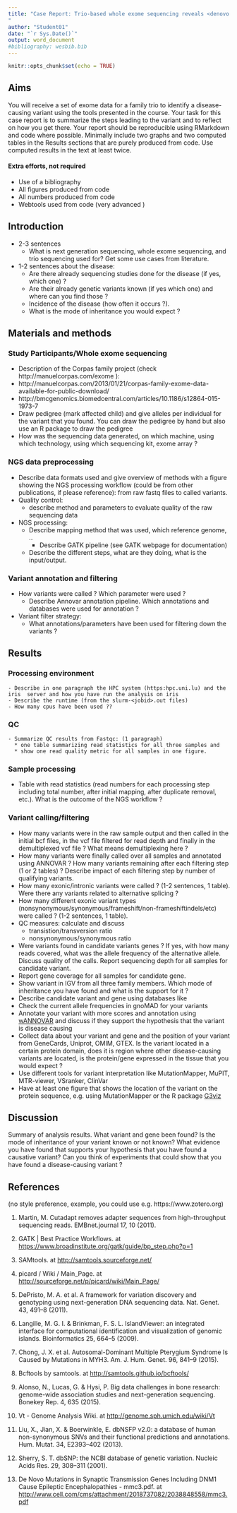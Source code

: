 ```yaml
---
title: "Case Report: Trio-based whole exome sequencing reveals <denovo|recessive> causative mutation <mutation> for <disease>
"
author: "Student01"
date: "`r Sys.Date()`"
output: word_document
#bibliography: wesbib.bib
---
```


```r
knitr::opts_chunk$set(echo = TRUE)
```

## Aims
You will receive a set of exome data for a family trio to identify a disease-causing variant using the tools presented in the course. Your task for this case report is to summarize the steps leading to the variant and to reflect on how you get there. Your report should be reproducible using RMarkdown and code where possible. Minimally include two graphs and two computed tables in the Results sections that are purely produced from code. Use computed results in the text at least twice.

#### Extra efforts, not required
  * Use of a bibliography 
  * All figures produced from code
  * All numbers produced from code
  * Webtools used from code (very advanced )

## Introduction
  - 2-3 sentences 
     *	What is next generation sequencing, whole exome sequencing, and trio sequencing used for? Get some use cases from literature. 
  -	1-2 sentences about the disease:
     *	Are there already sequencing studies done for the disease (if yes, which one) ?
     *	Are their already genetic variants known (if yes which one) and where can you find those ?
     * Incidence of the disease (how often it occurs ?).
     *	What is the mode of inheritance you would expect ?

##	Materials and methods

### Study Participants/Whole exome sequencing

 -	Description of the Corpas family project (check http://manuelcorpas.com/exome ):
 * 	http://manuelcorpas.com/2013/01/21/corpas-family-exome-data-available-for-public-download/
 * 	http://bmcgenomics.biomedcentral.com/articles/10.1186/s12864-015-1973-7
 -	Draw pedigree (mark affected child) and give alleles per individual for the variant that you found. You can draw the pedigree by hand but also use an R package to draw the pedigree
 -	How was the sequencing data generated, on which machine, using which technology, using which sequencing kit,  exome array ? 

### NGS data preprocessing 
 -	Describe data formats used and give overview of methods with a figure showing the NGS processing workflow (could be from other publications, if  please reference): from raw fastq files to called variants.
 -	Quality control:
    * 	describe method and parameters to evaluate quality of the raw sequencing data
 -	NGS processing:
    * Describe mapping method that was used, which reference genome, ..
	  * Describe GATK pipeline (see GATK webpage for documentation)
    * Describe the different steps, what are they doing, what is the input/output.

### Variant annotation and filtering
 -	How variants were called ? Which parameter were used ?
    *	Describe Annovar annotation pipeline. Which annotations and databases were used for annotation ?
 -	Variant filter strategy:
    * What annotations/parameters have been used for filtering down the variants ?

## Results
### Processing environment
	- Describe in one paragraph the HPC system (https:hpc.uni.lu) and the iris 	server and how you have run the analysis on iris
	- Describe the runtime (from the slurm-<jobid>.out files)
	- How many cpus have been used ??

### QC
	- Summarize QC results from Fastqc: (1 paragraph)
      *	one table summarizing read statistics for all three samples and 
      * show one read quality metric for all samples in one figure.

### Sample processing
 -	Table with read statistics (read numbers for each processing step including total number, after initial mapping, after duplicate removal, etc.). What is the outcome of the NGS workflow ?

### Variant calling/filtering
 - How many variants were in the raw sample output and then called in the initial bcf files, in the vcf file filtered for read depth and finally in the demultiplexed vcf file ? What means demultiplexing here ?
 - How many variants were finally called over all samples and annotated using ANNOVAR ? How many variants remaining after each filtering step (1 or 2 tables) ? Describe impact of each filtering step by number of qualifying variants. 
 - How many exonic/intronic variants were called ? (1-2 sentences, 1 table). Were there any variants related to alternative splicing ?
 - How many different exonic variant types (nonsynonymous/synonymous/frameshift/non-frameshiftindels/etc) were called ? (1-2 sentences, 1 table).
 - QC measures: calculate and discuss
    * transistion/transversion ratio
    * nonsynonymous/synonymous ratio
 - Were variants found in candidate variants genes ? If yes, with how many reads covered, what was the allele frequency of the alternative allele. Discuss quality of the calls. Report sequencing depth for all samples for candidate variant.
 - Report gene coverage for all samples for candidate gene.
 - Show variant in IGV from all three family members. Which mode of inheritance you have found and what is the support for it ?
 - Describe candidate variant and gene using databases like 
 - Check the current allele frequencies in gnoMAD for your variants
 - Annotate your variant with more scores and annotation using [wANNOVAR](http://wannovar.wglab.org/) and discuss if they support the hypothesis that the variant is disease causing
 - Collect data about your variant and gene and the position of your variant from GeneCards, Uniprot, OMIM, GTEX. Is the variant located in a certain protein domain, does it is region where other disease-causing variants are located, is the protein/gene expressed in the tissue that you would expect ?
 - Use different tools for variant interpretation like MutationMapper, MuPIT, MTR-viewer, VSranker, ClinVar
 - Have at least one figure that shows the location of the variant on the protein sequence, e.g. using MutationMapper or the R package [G3viz](https://cran.rstudio.com/web/packages/g3viz/vignettes/introduction.html) 
 
## Discussion
Summary of analysis results. What variant and gene been found? Is the mode of inheritance of your variant known or not known? What evidence you have found that supports your hypothesis that you have found a causative variant? Can you think of experiments that could show that you have found a disease-causing variant ? 

## References

(no style preference, example, you could use e.g. https://www.zotero.org)


1. Martin, M. Cutadapt removes adapter sequences from high-throughput sequencing reads. EMBnet.journal 17, 10 (2011).
2. GATK | Best Practice Workflows. at <https://www.broadinstitute.org/gatk/guide/bp_step.php?p=1>
3. SAMtools. at <http://samtools.sourceforge.net/>
4. picard / Wiki / Main_Page. at <http://sourceforge.net/p/picard/wiki/Main_Page/>
5. DePristo, M. A. et al. A framework for variation discovery and genotyping using next-generation DNA sequencing data. Nat. Genet. 43, 491–8 (2011).
6. Langille, M. G. I. & Brinkman, F. S. L. IslandViewer: an integrated interface for computational identification and visualization of genomic islands. Bioinformatics 25, 664–5 (2009).
7. Chong, J. X. et al. Autosomal-Dominant Multiple Pterygium Syndrome Is Caused by Mutations in MYH3. Am. J. Hum. Genet. 96, 841–9 (2015).
11. Bcftools by samtools. at <http://samtools.github.io/bcftools/>
  12. Alonso, N., Lucas, G. & Hysi, P. Big data challenges in bone research: genome-wide association studies and next-generation sequencing. Bonekey Rep. 4, 635 (2015).
  15. Vt - Genome Analysis Wiki. at <http://genome.sph.umich.edu/wiki/Vt>
  16. Liu, X., Jian, X. & Boerwinkle, E. dbNSFP v2.0: a database of human non-synonymous SNVs and their functional predictions and annotations. Hum. Mutat. 34, E2393–402 (2013).
  17. Sherry, S. T. dbSNP: the NCBI database of genetic variation. Nucleic Acids Res. 29, 308–311 (2001).

  34. De Novo Mutations in Synaptic Transmission Genes Including DNM1 Cause Epileptic Encephalopathies - mmc3.pdf. at <http://www.cell.com/cms/attachment/2018737082/2038848558/mmc3.pdf>


